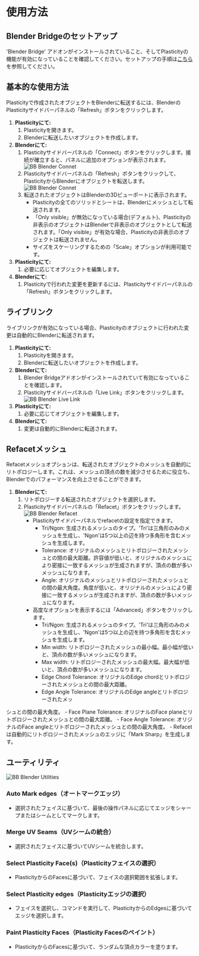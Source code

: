 # 使用方法

## Blender Bridgeのセットアップ

'Blender Bridge' アドオンがインストールされていること、そしてPlasticityの機能が有効になっていることを確認してください。セットアップの手順は[こちら](install-blender-addon)を参照してください。

## 基本的な使用方法

Plasticityで作成されたオブジェクトをBlenderに転送するには、BlenderのPlasticityサイドバーパネルの「Refresh」ボタンをクリックします。

1. **Plasticityにて:**
    1. Plasticityを開きます。
    2. Blenderに転送したいオブジェクトを作成します。
2. **Blenderにて:**
    1. Plasticityサイドバーパネルの「Connect」ボタンをクリックします。接続が確立すると、パネルに追加のオプションが表示されます。
        ![BB Blender Connet](/img/bb-blender-connect.png)
    2. Plasticityサイドバーパネルの「Refresh」ボタンをクリックして、PlasticityからBlenderにオブジェクトを転送します。
        ![BB Blender Connet](/img/bb-blender-refresh.png)
    3. 転送されたオブジェクトはBlenderの3Dビューポートに表示されます。
        - Plasticityの全てのソリッドとシートは、Blenderにメッシュとして転送されます。
        - 「Only visible」が無効になっている場合(デフォルト)、Plasticityの非表示のオブジェクトはBlenderで非表示のオブジェクトとして転送されます。「Only visible」が有効な場合、Plasticityの非表示のオブジェクトは転送されません。
        - サイズをスケーリングするための「Scale」オプションが利用可能です。
3. **Plasticityにて:**
    1. 必要に応じてオブジェクトを編集します。
4. **Blenderにて:**
    1. Plasticityで行われた変更を更新するには、Plasticityサイドバーパネルの「Refresh」ボタンをクリックします。

## ライブリンク

ライブリンクが有効になっている場合、Plasticityのオブジェクトに行われた変更は自動的にBlenderに転送されます。

1. **Plasticityにて:**
    1. Plasticityを開きます。
    2. Blenderに転送したいオブジェクトを作成します。
2. **Blenderにて:**
    1. Blender Bridgeアドオンがインストールされていて有効になっていることを確認します。
    2. Plasticityサイドバーパネルの「Live Link」ボタンをクリックします。
        ![BB Blender Live Link](/img/bb-blender-live-link.png)
3. **Plasticityにて:**
    1. 必要に応じてオブジェクトを編集します。
4. **Blenderにて:**
    1. 変更は自動的にBlenderに転送されます。

## Refacetメッシュ

Refacetメッシュオプションは、転送されたオブジェクトのメッシュを自動的にリトポロジーします。これは、メッシュの頂点の数を減少させるために役立ち、Blenderでのパフォーマンスを向上させることができます。

1. **Blenderにて:**
    1. リトポロジーする転送されたオブジェクトを選択します。
    2. Plasticityサイドバーパネルの「Refacet」ボタンをクリックします。
        ![BB Blender Refacet](/img/bb-blender-refacet.png)
        - Plasticityサイドバーパネルでrefacetの設定を指定できます。
            - Tri/Ngon: 生成されるメッシュのタイプ。'Tri'は三角形のみのメッシュを生成し、'Ngon'は5つ以上の辺を持つ多角形を含むメッシュを生成します。
            - Tolerance: オリジナルのメッシュとリトポロジーされたメッシュとの間の最大距離。許容値が低いと、オリジナルのメッシュにより密接に一致するメッシュが生成されますが、頂点の数が多いメッシュになります。
            - Angle: オリジナルのメッシュとリトポロジーされたメッシュとの間の最大角度。角度が低いと、オリジナルのメッシュにより密接に一致するメッシュが生成されますが、頂点の数が多いメッシュになります。
        - 高度なオプションを表示するには「Advanced」ボタンをクリックします。
            - Tri/Ngon: 生成されるメッシュのタイプ。'Tri'は三角形のみのメッシュを生成し、'Ngon'は5つ以上の辺を持つ多角形を含むメッシュを生成します。
            - Min width: リトポロジーされたメッシュの最小幅。最小幅が低いと、頂点の数が多いメッシュになります。
            - Max width: リトポロジーされたメッシュの最大幅。最大幅が低いと、頂点の数が多いメッシュになります。
            - Edge Chord Tolerance: オリジナルのEdge chordとリトポロジーされたメッシュとの間の最大距離。
            - Edge Angle Tolerance: オリジナルのEdge angleとリトポロジーされたメッ

シュとの間の最大角度。
            - Face Plane Tolerance: オリジナルのFace planeとリトポロジーされたメッシュとの間の最大距離。
            - Face Angle Tolerance: オリジナルのFace angleとリトポロジーされたメッシュとの間の最大角度。
        - Refacetは自動的にリトポロジーされたメッシュのエッジに「Mark Sharp」を生成します。

## ユーティリティ

![BB Blender Utilities](/img/bb-blender-utilities.png)

### Auto Mark edges（オートマークエッジ）

- 選択されたフェイスに基づいて、最後の操作パネルに応じてエッジをシャープまたはシームとしてマークします。

### Merge UV Seams（UVシームの統合）

- 選択されたフェイスに基づいてUVシームを統合します。

### Select Plasticity Face(s)（Plasticityフェイスの選択）

- PlasticityからのFacesに基づいて、フェイスの選択範囲を拡張します。

### Select Plasticity edges（Plasticityエッジの選択）

- フェイスを選択し、コマンドを実行して、PlasticityからのEdgesに基づいてエッジを選択します。

### Paint Plasticity Faces（Plasticity Facesのペイント）

- PlasticityからのFacesに基づいて、ランダムな頂点カラーを塗ります。